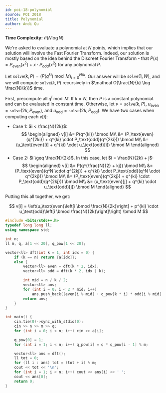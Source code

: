 ```yaml
---
id: poi-18-polynomial
source: POI 2018
title: Polynomial
author: Andi Qu
---
```


**Time Complexity:** $\mathcal O(N \log N)$

We're asked to evaluate a polynomial at $N$ points, which implies that our
solution will involve the Fast Fourier Transform. Indeed, our solution is mostly
based on the idea behind the Discreet Fourier Transform - that
$P(x) = P_{even}(x^2) + x \cdot P_{odd}(x^2)$ for any polynomial $P$.

Let $\texttt{solve}(k, P) = (P(q^{ki}) \bmod M)_{i = 0}^{N / k}$. Our answer
will be $\texttt{solve}(1, W)$, and we will compute $\texttt{solve}(k, P)$
recursively in $\mathcal O(\frac{N}{k} \log \frac{N}{k})$ time.

First, precompute all $q^i \bmod M$. If $k = N$, then $P$ is a constant
polynomial. and can be evaluated in constant time. Otherwise, let
$v = \texttt{solve}(k, P)$, $u_\text{even} = \texttt{solve}(2k,
P_\text{even})$,
and $u_\text{odd} = \texttt{solve}(2k, P_\text{odd})$. We have two cases when
computing each $v[i]$:

- Case 1: $i < \frac{N}{2k}$:
  $$
  \begin{aligned}
  v[i] &= P(q^{ki}) \bmod M\\
       &= (P_\text{even}(q^{2ki}) + q^{ki} \cdot P_\text{odd}(q^{2ki})) \bmod M\\
  	 &= (u_\text{even}[i] + q^{ki} \cdot u_\text{odd}[i]) \bmod M
  \end{aligned}
  $$
- Case 2: $i \geq \frac{N}{2k}$. In this case, let $i = \frac{N}{2k} + j$:
  $$
  \begin{aligned}
  v[i] &= P(q^{\frac{N}{2} + kj}) \bmod M\\
       &= (P_\text{even}(q^N \cdot q^{2kj}) + q^{ki} \cdot P_\text{odd}(q^N \cdot
  	    q^{2kj})) \bmod M\\
  	 &= (P_\text{even}(q^{2kj}) + q^{ki} \cdot P_\text{odd}(q^{2kj})) \bmod M\\
  	 &= (u_\text{even}[j] + q^{ki} \cdot u_\text{odd}[j]) \bmod M
  \end{aligned}
  $$

Putting this all together, we get:

$$
v[i] = \left(u_\text{even}\left[i \bmod \frac{N}{2k}\right] + p^{ki} \cdot
       u_\text{odd}\left[i \bmod \frac{N}{2k}\right]\right) \bmod M
$$

```cpp
#include <bits/stdc++.h>
typedef long long ll;
using namespace std;

int n;
ll m, q, a[1 << 20], q_pow[1 << 20];

vector<ll> dft(int k = 1, int idx = 0) {
	if (k == n) return {a[idx]};
	else {
		vector<ll> even = dft(k * 2, idx);
		vector<ll> odd = dft(k * 2, idx | k);

		int mid = n / k / 2;
		vector<ll> ans;
		for (int i = 0; i < 2 * mid; i++)
			ans.push_back((even[i % mid] + q_pow[k * i] * odd[i % mid] % m) % m);
		return ans;
	}
}

int main() {
	cin.tie(0)->sync_with_stdio(0);
	cin >> n >> m >> q;
	for (int i = 0; i < n; i++) cin >> a[i];

	q_pow[0] = 1;
	for (int i = 1; i < n; i++) q_pow[i] = q * q_pow[i - 1] % m;

	vector<ll> ans = dft();
	ll tot = 0;
	for (ll i : ans) tot = (tot + i) % m;
	cout << tot << '\n';
	for (int i = 1; i < n; i++) cout << ans[i] << ' ';
	cout << ans[0];
	return 0;
}
```
